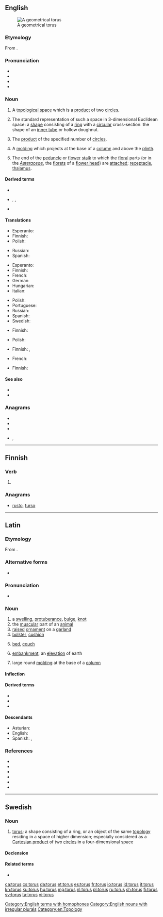 {{also|Torus}}
==English==
{{was wotd|2007|April|10}}
{{wikipedia}}
[[Image:Torus.png|thumb|A geometrical torus]]

===Etymology===
From {{etyl|la|en}} {{m|la|torus||swelling, protuberance}}.

===Pronunciation===
* {{IPA|/ˈtɔːɹəs/|lang=en}}
* {{audio|en-us-torus.ogg|Audio (US)|lang=en}}
* {{rhymes|ɔːrəs|lang=en}}
* {{homophones|lang=en|Taurus}}

===Noun===
{{en-noun|tori|toruses}}

# {{lb|en|topology}} A [[topological space]] which is a [[product]] of two [[circle]]s.
#: {{ux|en|A 4-variable Karnaugh map can be thought of, topologically, as being a '''torus'''.}}
# {{lb|en|mathematics}} The standard representation of such a space in 3-dimensional Euclidean space: a [[shape]] consisting of a [[ring]] with a [[circular]] cross-section: the shape of an [[inner tube]] or hollow doughnut.
# {{lb|en|topology|in combination|<nowiki/>'''''n''-torus'''|<nowiki/>'''4-torus'''|etc.}} The [[product]] of the specified number of [[circle]]s.
# {{lb|en|architecture}} A [[molding]] which projects at the base of a [[column]] and above the [[plinth]].
# {{lb|en|botany}} The end of the [[peduncle]] or [[flower]] [[stalk]] to which the [[floral]] parts (or in the ''[[Asteraceae]]'', the [[floret]]s of a [[flower head]]) are [[attach]]ed; [[receptacle]], [[thalamus]].

====Derived terms====
* {{l|en|hypertorus}}
* {{l|en|toric}}, {{l|en|toroid}}, {{l|en|toroidal}}
* {{l|en|solid torus}}

====Translations====
{{trans-top|topological space}}
* Esperanto: {{t+|eo|toro}}
* Finnish: {{t+|fi|torus}}
* Polish: {{t+|pl|torus|m}}
{{trans-mid}}
* Russian: {{t+|ru|тор|m}}
* Spanish: {{t+|es|toro|m}}
{{trans-bottom}}
{{trans-top|shape in 3-dimensional Euclidean space}}
* Esperanto: {{t+|eo|toro}}
* Finnish: {{t+|fi|torus}}
* French: {{t+|fr|tore|m}}
* German: {{t+|de|Torus}}
* Hungarian: {{t|hu|tórusz}}
* Italian: {{t+|it|toro|m}}
{{trans-mid}}
* Polish: {{t+|pl|torus|m}}
* Portuguese: {{t+|pt|toro|m}}
* Russian: {{t+|ru|тор|m}}
* Spanish: {{t+|es|toro|m}}
* Swedish: {{t+|sv|torus|c}}
{{trans-bottom}}
{{trans-top|in combination, product of circles}}
* Finnish: {{t+|fi|torus}}
{{trans-mid}}
* Polish: {{t+|pl|torus|m}}
{{trans-bottom}}
{{trans-top|molding}}
* Finnish: {{t+|fi|torus}}, {{t|fi|vannikka}}
{{trans-mid}}
* French: {{t+|fr|tore|m}}
{{trans-bottom}}
{{trans-top|end of a stalk}}
* Finnish: {{t+|fi|kukkapohjus}}
{{trans-mid}}
{{trans-bottom}}

====See also====
* {{l|en|annulus}}
* {{l|en|hoop}}

===Anagrams===
* {{l|en|roust}}
* {{l|en|routs}}
* {{l|en|stour}}
* {{l|en|tours}}, {{l|en|Tours}}

[[Category:English terms with homophones]]
[[Category:English nouns with irregular plurals]]
[[Category:en:Topology]]

----

==Finnish==

===Verb===
{{head|fi|verb form}}

# {{fi-form of|torua|pr=second-person|pl=singular|mood=imperative|tense=present|suffix=-s}}

===Anagrams===
* [[rusto#Finnish|rusto]], [[turso#Finnish|turso]]

----

==Latin==

===Etymology===
From {{der|la|ine-pro|*sterh₃-}}.

===Alternative forms===
* {{l|la|thorus}}

===Pronunciation===
* {{la-IPA|torus}}

===Noun===
{{la-noun|torus|torī|m|second}}

# a [[swelling]], [[protuberance]], [[bulge]], [[knot]]
# the [[muscular]] part of an [[animal]]
# [[raised]] [[ornament]] on a [[garland]]
# [[bolster]], [[cushion]]
# {{lb|la|by extension}} [[bed]], [[couch]]
# [[embankment]], an [[elevation]] of earth
# {{lb|la|architecture}} large round [[molding]] at the base of a [[column]]

====Inflection====
{{la-decl-2nd|tor}}

====Derived terms====
* {{l|la|toral}}
* {{l|la|torōsus}}
* {{l|la|torulus}}

====Descendants====
* Asturian: {{l|ast|tueru}}
* English: {{l|en|torus}}
* Spanish: {{l|es|toro}}, {{l|es|tuero}}

===References===
* {{R:L&S}}
* {{R:Elementary Lewis}}
* {{R:Gaffiot}}
* {{R:PersEnc}}
* {{R:Peck}}
* {{R:Smith's Antiquities}}

----

==Swedish==

===Noun===
{{sv-noun|c}}

# {{lb|sv|topology}} [[#English|torus]]; a shape consisting of a ring, or an object of the same [[topology]] residing in a space of higher dimension; especially considered as a [[Cartesian product]] of two [[circle]]s in a four-dimensional space

====Declension====
{{sv-infl-noun-c-ar|genitive=}}

====Related terms====
* {{l|sv|flat torus}}

[[ca:torus]]
[[cs:torus]]
[[da:torus]]
[[et:torus]]
[[es:torus]]
[[fr:torus]]
[[io:torus]]
[[id:torus]]
[[it:torus]]
[[kn:torus]]
[[ku:torus]]
[[hu:torus]]
[[mg:torus]]
[[nl:torus]]
[[pl:torus]]
[[ru:torus]]
[[sh:torus]]
[[fi:torus]]
[[sv:torus]]
[[ta:torus]]
[[vi:torus]]